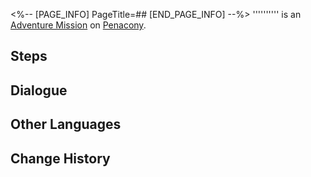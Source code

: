 <%-- [PAGE_INFO]
PageTitle=##
[END_PAGE_INFO] --%>
{{Stub|Dialogue.}}
{{Mission Infobox
|id            = 2030203
|title         = 
|image         = <!--Mission .png-->
|type          = Adventure
|event_name    = 
|chapter       = 
|requirements  = Complete [[Adventure Mission]] ''[[Goodness Is Rare]]'' and wait for the next Daily [[Reset]]
|summary       = <!--official mission summary from Fate's Atlas-->
|characters    = Tizocic III; Trailblazer
|startLocation = [[Penacony]] - [[Golden Hour]]
|world         = Penacony
|area          = Golden Hour
|prev          = Goodness Is Rare
|next          = 
|rewards       = 
}}
'''''''''' is an [[Adventure Mission]] on [[Penacony]].

==Steps==


<!--
==Gameplay Notes==

--><!--
==Trial Character==

-->
==Dialogue==
{{Stub Dialogue}}

{{Dialogue End}}

==Other Languages==
{{Other Languages
|en   = 
|zhs  = 
|zht  = 
|ja   = 
|ko   = 
|es   = 
|fr   = 
|ru   = 
|th   = 
|vi   = 
|de   = 
|id   = 
|pt   = 
}}

==Change History==
{{Change History|2.0}}
